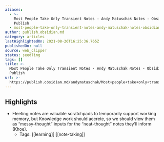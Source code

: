 ```yaml
---
aliases:
  - >-
    Most People Take Only Transient Notes - Andy Matuschak Notes - Obsidian
    Publish
  - most-people-take-only-transient-notes-andy-matuschak-notes-obsidian-publish
author: publish.obsidian.md
category: articles
lastHighlightedOn: 2021-08-26T16:25:36.765Z
publishedOn: null
source: web_clipper
status: seedling
tags: []
title: >-
  Most People Take Only Transient Notes - Andy Matuschak Notes - Obsidian
  Publish
url: >-
  https://publish.obsidian.md/andymatuschak/Most+people+take+only+transient+notes
---
```

## Highlights

- Fleeting notes are valuable scratchpads to temporarily support working memory, but Knowledge work should accrete, so we should view them as “messy-thought” inputs for the “neat-thought” notes they’ll inform (Khoe).
    - Tags: [[learning]] [[note-taking]]
